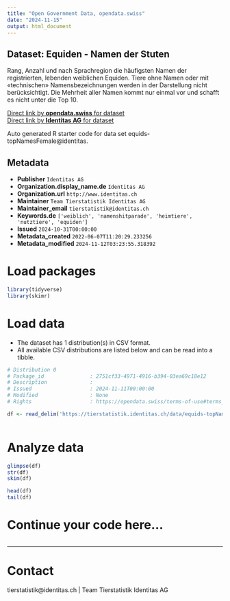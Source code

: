 ```yaml
---
title: "Open Government Data, opendata.swiss"
date: "2024-11-15"
output: html_document
---
```


## Dataset: Equiden - Namen der Stuten

Rang, Anzahl und nach Sprachregion die häufigsten Namen der registrierten, lebenden weiblichen Equiden. Tiere ohne Namen oder mit «technischen» Namensbezeichnungen werden in der Darstellung nicht berücksichtigt. Die Mehrheit aller Namen kommt nur einmal vor und schafft es nicht unter die Top 10.

[Direct link by **opendata.swiss** for dataset](https://opendata.swiss/de/dataset/equiden-namen-der-stuten)<br>
[Direct link by **Identitas AG** for dataset](https://tierstatistik.identitas.ch/)

Auto generated R starter code for data set equids-topNamesFemale@identitas.

## Metadata

- **Publisher** `Identitas AG`
- **Organization.display_name.de** `Identitas AG`
- **Organization.url** `http://www.identitas.ch`
- **Maintainer** `Team Tierstatistik Identitas AG`
- **Maintainer_email** `tierstatistik@identitas.ch`
- **Keywords.de** `['weiblich', 'namenshitparade', 'heimtiere', 'nutztiere', 'equiden']`
- **Issued** `2024-10-31T00:00:00`
- **Metadata_created** `2022-06-07T11:20:29.233256`
- **Metadata_modified** `2024-11-12T03:23:55.318392`


# Load packages

```r

library(tidyverse)
library(skimr)

```

# Load data

-   The dataset has 1 distribution(s) in CSV format.
-   All available CSV distributions are listed below and can be read into a tibble.

```r

# Distribution 0
# Package_id               : 2751cf33-4971-4916-b394-03ea69c18e12
# Description              : 
# Issued                   : 2024-11-11T00:00:00
# Modified                 : None
# Rights                   : https://opendata.swiss/terms-of-use#terms_by

df <- read_delim('https://tierstatistik.identitas.ch/data/equids-topNamesFemale.csv')



```

# Analyze data

```r

glimpse(df)
str(df)
skim(df)

head(df)
tail(df)

```

# Continue your code here...

```r

```

------------------------------------------------------------------------

# Contact

tierstatistik@identitas.ch | Team Tierstatistik Identitas AG
